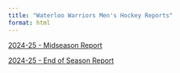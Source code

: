 ```yaml
---
title: "Waterloo Warriors Men's Hockey Reports"
format: html
---
```


[2024-25 - Midseason Report](https://uwaggs.github.io/mhky_reports/midseason_report_2425.html)

[2024-25 - End of Season Report](https://uwaggs.github.io/mhky_reports/endofseason_report_2425.html)